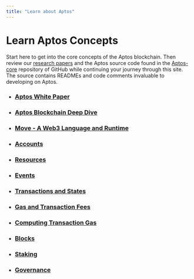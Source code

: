 ```yaml
---
title: "Learn about Aptos"
---
```


# Learn Aptos Concepts

Start here to get into the core concepts of the Aptos blockchain. Then review our [research papers](https://aptoslabs.com/research) and the Aptos source code found in the [Aptos-core](https://github.com/aptos-labs/aptos-core) repository of GitHub while continuing your journey through this site. The source contains READMEs and code comments invaluable to developing on Aptos.

- ### [Aptos White Paper](../aptos-white-paper/index.md)
- ### [Aptos Blockchain Deep Dive](./learn-about-aptos/blockchain.md)
- ### [Move - A Web3 Language and Runtime](./learn-about-aptos/move.md)
- ### [Accounts](./learn-about-aptos/accounts.md)
- ### [Resources](./learn-about-aptos/resources.md)
- ### [Events](./learn-about-aptos/events.md)
- ### [Transactions and States](./learn-about-aptos/txns-states.md)
- ### [Gas and Transaction Fees](./learn-about-aptos/gas-txn-fee.md)
- ### [Computing Transaction Gas](./learn-about-aptos/base-gas.md)
- ### [Blocks](./learn-about-aptos/blocks.md)
- ### [Staking](./learn-about-aptos/staking.md)
- ### [Governance](./learn-about-aptos/governance.md)
